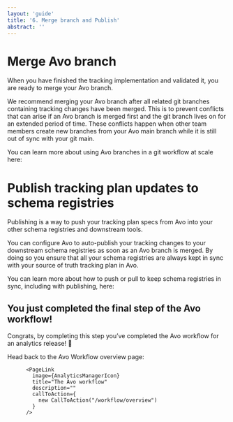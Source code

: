 ```yaml
---
layout: 'guide'
title: '6. Merge branch and Publish'
abstract: ''
---
```




# Merge Avo branch

When you have finished the tracking implementation and validated it, you are ready to merge your Avo branch.

We recommend merging your Avo branch after all related git branches containing tracking changes have been merged. This is to prevent conflicts that can arise if an Avo branch is merged first and the git branch lives on for an extended period of time. These conflicts happen when other team members create new branches from your Avo main branch while it is still out of sync with your git main.

You can learn more about using Avo branches in a git workflow at scale here:

<div className={styles.row}>
          <PageLink
            image={DevIcon}
            title="Avo branches at a large scale"
            description="​​Using Avo in large development teams with parallel workflows"
            callToAction={
              new CallToAction('https://www.avo.app/docs/implementation/avo-and-git')
            }
          />
</div>

# Publish tracking plan updates to schema registries

Publishing is a way to push your tracking plan specs from Avo into your other schema registries and downstream tools.

You can configure Avo to auto-publish your tracking changes to your downstream schema registries as soon as an Avo branch is merged. By doing so you ensure that all your schema registries are always kept in sync with your source of truth tracking plan in Avo.

You can learn more about how to push or pull to keep schema registries in sync, including with publishing, here:

<div className={styles.row}>
          <PageLink
            image={AnalyticsManagerIcon}
            title="Publishing"
            description="How to publish your tracking updates"
            callToAction={
              new CallToAction('https://www.avo.app/docs/workspace/tracking-plan/publishing')
            }
          />
</div>

## You just completed the final step of the Avo workflow!

Congrats, by completing this step you’ve completed the Avo workflow for an analytics release! 🎉

Head back to the Avo Workflow overview page:

 > <div className={styles.row}>
          <PageLink
            image={AnalyticsManagerIcon}
            title="The Avo workflow"
            description=""
            callToAction={
              new CallToAction("/workflow/overview")
            }
          />
  </div>



